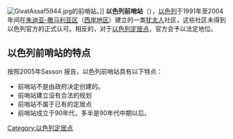 {{Unreferenced|time=2021-11-20T09:12:48+00:00}}
{{expand english|time=2021-01-01}}
[[File:GivatAssaf5944.jpg|thumb]]的前哨站{{le|Giv'at Asaf}}。]]
'''以色列前哨站'''（{{lang-he|מאחז|Ma'ahaz}}），[[以色列|以色列]]于1991年至2004年间在[[朱迪亚-撒马利亚区|朱迪亚-撒马利亚区]]（[[西岸地区|西岸地区]]）建立的一类[[犹太人|犹太人]]社区，这些社区未得到以色列官方的正式认可。相反的，对于[[以色列定居点|以色列定居点]]，官方会予以法定地位。

== 以色列前哨站的特点 ==
按照2005年Sasson 报告，以色列前哨站具有以下特点：
*前哨站不是由政府决定创建的。
*前哨站建立没有合法的规划
*前哨站不属于已有的定居点
*前哨站成立于90年代，多半是90年代中期以后。

[[Category:以色列定居点|Category:以色列定居点]]